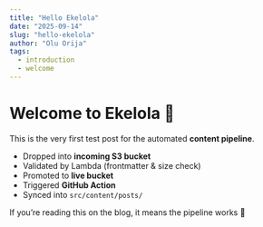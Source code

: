```yaml
---
title: "Hello Ekelola"
date: "2025-09-14"
slug: "hello-ekelola"
author: "Olu Orija"
tags:
  - introduction
  - welcome
---
```


# Welcome to Ekelola 🚀

This is the very first test post for the automated **content pipeline**.

- Dropped into **incoming S3 bucket**
- Validated by Lambda (frontmatter & size check)
- Promoted to **live bucket**
- Triggered **GitHub Action**
- Synced into `src/content/posts/`

If you’re reading this on the blog, it means the pipeline works 🎉
